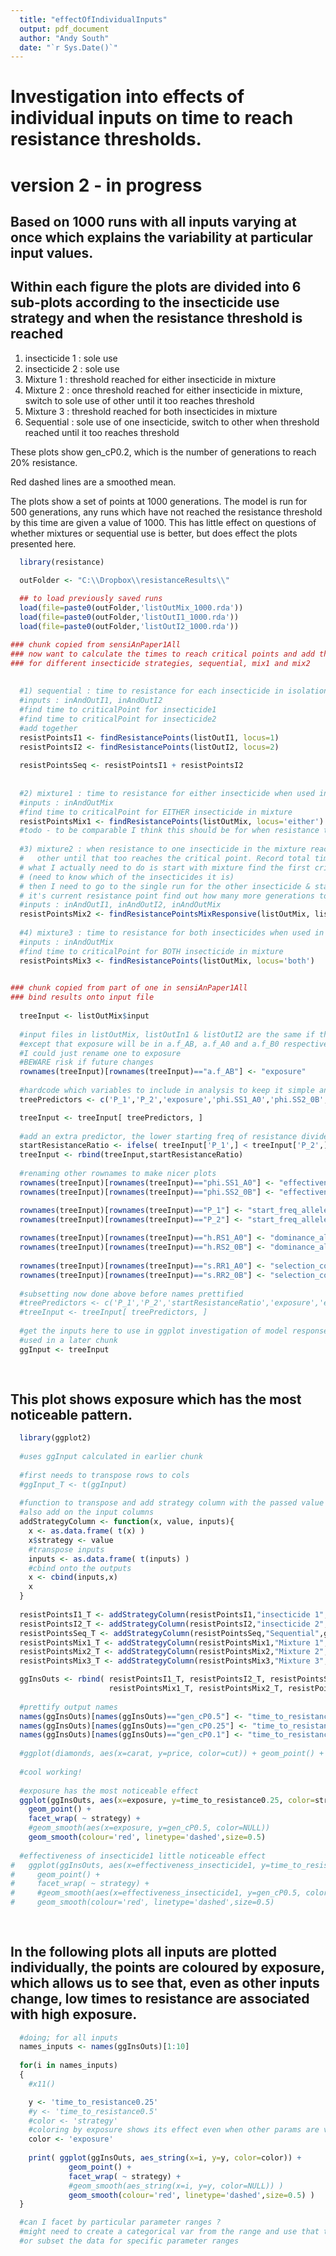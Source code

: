 ```yaml
---
  title: "effectOfIndividualInputs"
  output: pdf_document
  author: "Andy South"
  date: "`r Sys.Date()`"
---
```


# Investigation into effects of individual inputs on time to reach resistance thresholds.
# version 2 - in progress

## Based on 1000 runs with all inputs varying at once which explains the variability at particular input values.
## Within each figure the plots are divided into 6 sub-plots according to the insecticide use strategy and when the resistance threshold is reached
1. insecticide 1 : sole use
1. insecticide 2 : sole use
1. Mixture 1 : threshold reached for either insecticide in mixture
1. Mixture 2 : once threshold reached for either insecticide in mixture, switch to sole use of other until it too reaches threshold
1. Mixture 3 : threshold reached for both insecticides in mixture
1. Sequential : sole use of one insecticide, switch to other when threshold reached until it too reaches threshold

These plots show gen_cP0.2, which is the number of generations to reach 20% resistance.

Red dashed lines are a smoothed mean.

The plots show a set of points at 1000 generations. The model is run for 500 generations, any runs which have not reached the resistance threshold by this time are given a value of 1000. This has little effect on questions of whether mixtures or sequential use is better, but does effect the plots presented here.


```r

  library(resistance)

  outFolder <- "C:\\Dropbox\\resistanceResults\\"
  
  ## to load previously saved runs
  load(file=paste0(outFolder,'listOutMix_1000.rda'))
  load(file=paste0(outFolder,'listOutI1_1000.rda'))
  load(file=paste0(outFolder,'listOutI2_1000.rda'))
```


```r
### chunk copied from sensiAnPaper1All
### now want to calculate the times to reach critical points and add them on to the input file 
### for different insecticide strategies, sequential, mix1 and mix2  
  
  
  #1) sequential : time to resistance for each insecticide in isolation
  #inputs : inAndOutI1, inAndOutI2
  #find time to criticalPoint for insecticide1
  #find time to criticalPoint for insecticide2
  #add together
  resistPointsI1 <- findResistancePoints(listOutI1, locus=1)
  resistPointsI2 <- findResistancePoints(listOutI2, locus=2)  
  
  resistPointsSeq <- resistPointsI1 + resistPointsI2
  
  
  #2) mixture1 : time to resistance for either insecticide when used in a mixture
  #inputs : inAndOutMix
  #find time to criticalPoint for EITHER insecticide in mixture  
  resistPointsMix1 <- findResistancePoints(listOutMix, locus='either')  
  #todo - to be comparable I think this should be for when resistance to BOTH insecticides is reached
  
  #3) mixture2 : when resistance to one insecticide in the mixture reached, switch to sole use of the 
  #   other until that too reaches the critical point. Record total time.
  # what I actually need to do is start with mixture find the first critical point
  # (need to know which of the insecticides it is)
  # then I need to go to the single run for the other insecticide & starting at 
  # it's current resistance point find out how many more generations to go
  #inputs : inAndOutI1, inAndOutI2, inAndOutMix
  resistPointsMix2 <- findResistancePointsMixResponsive(listOutMix, listOutI1, listOutI2)
  
  #4) mixture3 : time to resistance for both insecticides when used in a mixture
  #inputs : inAndOutMix
  #find time to criticalPoint for BOTH insecticide in mixture  
  resistPointsMix3 <- findResistancePoints(listOutMix, locus='both')
  
```

```r
### chunk copied from part of one in sensiAnPaper1All
### bind results onto input file
    
  treeInput <- listOutMix$input
  
  #input files in listOutMix, listOutIn1 & listOutI2 are the same if the runs are done with default randomSeed 
  #except that exposure will be in a.f_AB, a.f_A0 and a.f_B0 respectively (& a.m* too)
  #I could just rename one to exposure
  #BEWARE risk if future changes
  rownames(treeInput)[rownames(treeInput)=="a.f_AB"] <- "exposure"
  
  #hardcode which variables to include in analysis to keep it simple and transparent
  treePredictors <- c('P_1','P_2','exposure','phi.SS1_A0','phi.SS2_0B','h.RS1_A0','h.RS2_0B','s.RR1_A0','s.RR2_0B')

  treeInput <- treeInput[ treePredictors, ]
  
  #add an extra predictor, the lower starting freq of resistance divided by the larger
  startResistanceRatio <- ifelse( treeInput['P_1',] < treeInput['P_2',], treeInput['P_1',]/treeInput['P_2',], treeInput['P_2',]/treeInput['P_1',])
  treeInput <- rbind(treeInput,startResistanceRatio)  
  
  #renaming other rownames to make nicer plots
  rownames(treeInput)[rownames(treeInput)=="phi.SS1_A0"] <- "effectiveness_insecticide1"
  rownames(treeInput)[rownames(treeInput)=="phi.SS2_0B"] <- "effectiveness_insecticide2"

  rownames(treeInput)[rownames(treeInput)=="P_1"] <- "start_freq_allele1"
  rownames(treeInput)[rownames(treeInput)=="P_2"] <- "start_freq_allele2"
    
  rownames(treeInput)[rownames(treeInput)=="h.RS1_A0"] <- "dominance_allele1"
  rownames(treeInput)[rownames(treeInput)=="h.RS2_0B"] <- "dominance_allele2"
  
  rownames(treeInput)[rownames(treeInput)=="s.RR1_A0"] <- "selection_coef_allele1"
  rownames(treeInput)[rownames(treeInput)=="s.RR2_0B"] <- "selection_coef_allele2"
  
  #subsetting now done above before names prettified
  #treePredictors <- c('P_1','P_2','startResistanceRatio','exposure','effectiveness_insecticide1','effectiveness_insecticide2','h.RS1_A0','h.RS2_0B','s.RR1_A0','s.RR2_0B')
  #treeInput <- treeInput[ treePredictors, ]
  
  #get the inputs here to use in ggplot investigation of model responses to inputs
  #used in a later chunk
  ggInput <- treeInput
  
    
```  
  

## This plot shows exposure which has the most noticeable pattern.
```r

  
  library(ggplot2)
  
  #uses ggInput calculated in earlier chunk
  
  #first needs to transpose rows to cols
  #ggInput_T <- t(ggInput)
    
  #function to transpose and add strategy column with the passed value
  #also add on the input columns  
  addStrategyColumn <- function(x, value, inputs){
    x <- as.data.frame( t(x) )
    x$strategy <- value
    #transpose inputs
    inputs <- as.data.frame( t(inputs) )
    #cbind onto the outputs
    x <- cbind(inputs,x)
    x
  }    
    
  resistPointsI1_T <- addStrategyColumn(resistPointsI1,"insecticide 1",ggInput) 
  resistPointsI2_T <- addStrategyColumn(resistPointsI2,"insecticide 2",ggInput)   
  resistPointsSeq_T <- addStrategyColumn(resistPointsSeq,"Sequential",ggInput) 
  resistPointsMix1_T <- addStrategyColumn(resistPointsMix1,"Mixture 1",ggInput) 
  resistPointsMix2_T <- addStrategyColumn(resistPointsMix2,"Mixture 2",ggInput) 
  resistPointsMix3_T <- addStrategyColumn(resistPointsMix3,"Mixture 3",ggInput)     

  ggInsOuts <- rbind( resistPointsI1_T, resistPointsI2_T, resistPointsSeq_T, 
                      resistPointsMix1_T, resistPointsMix2_T, resistPointsMix3_T)    
  
  #prettify output names
  names(ggInsOuts)[names(ggInsOuts)=="gen_cP0.5"] <- "time_to_resistance0.5"
  names(ggInsOuts)[names(ggInsOuts)=="gen_cP0.25"] <- "time_to_resistance0.25"
  names(ggInsOuts)[names(ggInsOuts)=="gen_cP0.1"] <- "time_to_resistance0.1"
  
  #ggplot(diamonds, aes(x=carat, y=price, color=cut)) + geom_point() + facet_wrap( ~ cut)
  
  #cool working!
  
  #exposure has the most noticeable effect
  ggplot(ggInsOuts, aes(x=exposure, y=time_to_resistance0.25, color=strategy)) + 
    geom_point() + 
    facet_wrap( ~ strategy) + 
    #geom_smooth(aes(x=exposure, y=gen_cP0.5, color=NULL))
    geom_smooth(colour='red', linetype='dashed',size=0.5) 
  
  #effectiveness of insecticide1 little noticeable effect
#   ggplot(ggInsOuts, aes(x=effectiveness_insecticide1, y=time_to_resistance0.25, color=strategy)) + 
#     geom_point() + 
#     facet_wrap( ~ strategy) + 
#     #geom_smooth(aes(x=effectiveness_insecticide1, y=gen_cP0.5, color=NULL)) 
#     geom_smooth(colour='red', linetype='dashed',size=0.5) 
  
  
```

## In the following plots all inputs are plotted individually, the points are coloured by exposure, which allows us to see that, even as other inputs change, low times to resistance are associated with high exposure.
```r
  
  #doing; for all inputs
  names_inputs <- names(ggInsOuts)[1:10]
  
  for(i in names_inputs)
  {
    #x11()

    y <- 'time_to_resistance0.25'    
    #y <- 'time_to_resistance0.5'
    #color <- 'strategy'
    #coloring by exposure shows its effect even when other params are varying
    color <- 'exposure'    
    
    print( ggplot(ggInsOuts, aes_string(x=i, y=y, color=color)) + 
             geom_point() + 
             facet_wrap( ~ strategy) + 
             #geom_smooth(aes_string(x=i, y=y, color=NULL)) )
             geom_smooth(colour='red', linetype='dashed',size=0.5) )
  }

  #can I facet by particular parameter ranges ?
  #might need to create a categorical var from the range and use that to facet 
  #or subset the data for specific parameter ranges
  
```  



